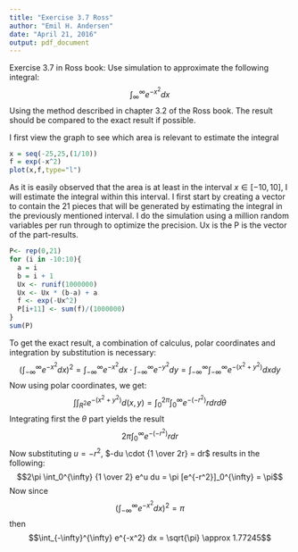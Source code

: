 ```yaml
---
title: "Exercise 3.7 Ross"
author: "Emil H. Andersen"
date: "April 21, 2016"
output: pdf_document
---
```


Exercise 3.7 in Ross book: Use simulation to approximate the following integral:
$$\int_\infty^\infty e^{-x^2} dx$$ Using the method described in chapter 3.2 of the Ross book. The result should be compared to the exact result if possible.

I first view the graph to see which area is relevant to estimate the integral

```r
x = seq(-25,25,(1/10))
f = exp(-x^2)
plot(x,f,type="l")
```

As it is easily observed that the area is at least in the interval $x \in [-10,10]$, I will estimate the integral within this interval. I first start by creating a vector to contain the 21 pieces that will be generated by estimating the integral in the previously mentioned interval. I do the simulation using a million random variables per run through to optimize the precision. Ux is the P is the vector of the part-results.

```r
P<- rep(0,21)
for (i in -10:10){
  a = i 
  b = i + 1
  Ux <- runif(1000000)
  Ux <- Ux * (b-a) + a
  f <- exp(-Ux^2)
  P[i+11] <- sum(f)/(1000000)
}
sum(P)
```
To get the exact result, a combination of calculus, polar coordinates and integration by substitution is necessary: $$\left( \int_{-\infty}^{\infty} e^{-x^2} dx \right) ^2 = \int_{-\infty}^{\infty} e^{-x^2} dx \cdot \int_{-\infty}^{\infty} e^{-y^2} dy = \int_{-\infty}^{\infty} \int_{-\infty}^{\infty} e^{-(x^2+y^2)} dxdy$$ Now using polar coordinates, we get: $$\int \int_{R^2} e^{-(x^2+y^2)} d(x,y) = \int_{0}^{2\pi} \int_{0}^{\infty} e^{-(-r^2)}r dr d\theta$$ Integrating first the $\theta$ part yields the result $$2 \pi \int_{0}^{\infty} e^{-(-r^2)}r dr$$ Now substituting $u = -r^2$, $-du \cdot {1 \over 2r} = dr$ results in the following: $$2\pi \int_0^{\infty} {1 \over 2} e^u du = \pi [e^{-r^2}]_0^{\infty} = \pi$$ Now since $$\left( \int_{-\infty}^{\infty} e^{-x^2} dx \right) ^2 = \pi$$ then $$\int_{-\infty}^{\infty} e^{-x^2} dx = \sqrt{\pi} \approx 1.77245$$